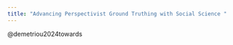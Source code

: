 ```yaml
---
title: "Advancing Perspectivist Ground Truthing with Social Science "
---
```




@demetriou2024towards
